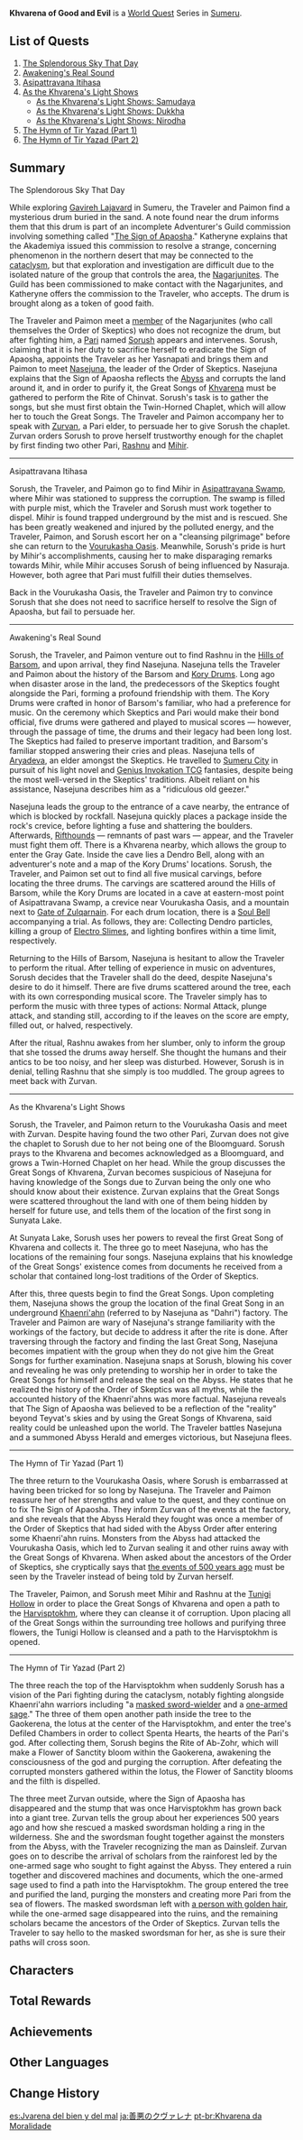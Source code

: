 {{Chapter Infobox
|image  = Khvarena of Good and Evil Chapter.png
|type   = World
|major  = yes
|region = Sumeru
}}
'''Khvarena of Good and Evil''' is a [[World Quest]] Series in [[Sumeru]].

==List of Quests==
# [[The Splendorous Sky That Day]]
# [[Awakening's Real Sound]]
# [[Asipattravana Itihasa]]
# [[As the Khvarena's Light Shows]]
#* [[As the Khvarena's Light Shows: Samudaya]]
#* [[As the Khvarena's Light Shows: Dukkha]]
#* [[As the Khvarena's Light Shows: Nirodha]]
# [[The Hymn of Tir Yazad (Part 1)]]
# [[The Hymn of Tir Yazad (Part 2)]]

==Summary==
;The Splendorous Sky That Day
While exploring [[Gavireh Lajavard]] in Sumeru, the Traveler and Paimon find a mysterious drum buried in the sand. A note found near the drum informs them that this drum is part of an incomplete Adventurer's Guild commission involving something called "[[The Sign of Apaosha]]." Katheryne explains that the Akademiya issued this commission to resolve a strange, concerning phenomenon in the northern desert that may be connected to the [[cataclysm]], but that exploration and investigation are difficult due to the isolated nature of the group that controls the area, the [[Nagarjunites]]. The Guild has been commissioned to make contact with the Nagarjunites, and Katheryne offers the commission to the Traveler, who accepts. The drum is brought along as a token of good faith.

The Traveler and Paimon meet a [[Pyrrho|member]] of the Nagarjunites (who call themselves the Order of Skeptics) who does not recognize the drum, but after fighting him, a [[Pari]] named [[Sorush]] appears and intervenes. Sorush, claiming that it is her duty to sacrifice herself to eradicate the Sign of Apaosha, appoints the Traveler as her Yasnapati and brings them and Paimon to meet [[Nasejuna]], the leader of the Order of Skeptics. Nasejuna explains that the Sign of Apaosha reflects the [[Abyss]] and corrupts the land around it, and in order to purify it, the Great Songs of [[Khvarena]] must be gathered to perform the Rite of Chinvat. Sorush's task is to gather the songs, but she must first obtain the Twin-Horned Chaplet, which will allow her to touch the Great Songs. The Traveler and Paimon accompany her to speak with [[Zurvan]], a Pari elder, to persuade her to give Sorush the chaplet. Zurvan orders Sorush to prove herself trustworthy enough for the chaplet by first finding two other Pari, [[Rashnu]] and [[Mihir]].
----
;Asipattravana Itihasa
Sorush, the Traveler, and Paimon go to find Mihir in [[Asipattravana Swamp]], where Mihir was stationed to suppress the corruption. The swamp is filled with purple mist, which the Traveler and Sorush must work together to dispel. Mihir is found trapped underground by the mist and is rescued. She has been greatly weakened and injured by the polluted energy, and the Traveler, Paimon, and Sorush escort her on a "cleansing pilgrimage" before she can return to the [[Vourukasha Oasis]]. Meanwhile, Sorush's pride is hurt by Mihir's accomplishments, causing her to make disparaging remarks towards Mihir, while Mihir accuses Sorush of being influenced by Nasuraja. However, both agree that Pari must fulfill their duties themselves.

Back in the Vourukasha Oasis, the Traveler and Paimon try to convince Sorush that she does not need to sacrifice herself to resolve the Sign of Apaosha, but fail to persuade her.
----
;Awakening's Real Sound
Sorush, the Traveler, and Paimon venture out to find Rashnu in the [[Hills of Barsom]], and upon arrival, they find Nasejuna. Nasejuna tells the Traveler and Paimon about the history of the Barsom and [[Kory Drum]]s. Long ago when disaster arose in the land, the predecessors of the Skeptics fought alongside the Pari, forming a profound friendship with them. The Kory Drums were crafted in honor of Barsom's familiar, who had a preference for music. On the ceremony which Skeptics and Pari would make their bond official, five drums were gathered and played to musical scores &mdash; however, through the passage of time, the drums and their legacy had been long lost. The Skeptics had failed to preserve important tradition, and Barsom's familiar stopped answering their cries and pleas. Nasejuna tells of [[Aryadeva]], an elder amongst the Skeptics. He travelled to [[Sumeru City]] in pursuit of his light novel and [[Genius Invokation TCG]] fantasies, despite being the most well-versed in the Skeptics' traditions. Albeit reliant on his assistance, Nasejuna describes him as a "ridiculous old geezer."

Nasejuna leads the group to the entrance of a cave nearby, the entrance of which is blocked by rockfall. Nasejuna quickly places a package inside the rock's crevice, before lighting a fuse and shattering the boulders. Afterwards, [[Rifthound]]s &mdash; remnants of past wars &mdash; appear, and the Traveler must fight them off. There is a Khvarena nearby, which allows the group to enter the Gray Gate. Inside the cave lies a Dendro Bell, along with an adventurer's note and a map of the Kory Drums' locations. Sorush, the Traveler, and Paimon set out to find all five musical carvings, before locating the three drums. The carvings are scattered around the Hills of Barsom, while the Kory Drums are located in a cave at eastern-most point of Asipattravana Swamp, a crevice near Vourukasha Oasis, and a mountain next to [[Gate of Zulqarnain]]. For each drum location, there is a [[Trial of the Soul Bell|Soul Bell]] accompanying a trial. As follows, they are: Collecting Dendro particles, killing a group of [[Electro Slime]]s, and lighting bonfires within a time limit, respectively.

Returning to the Hills of Barsom, Nasejuna is hesitant to allow the Traveler to perform the ritual. After telling of experience in music on adventures, Sorush decides that the Traveler shall do the deed, despite Nasejuna's desire to do it himself. There are five drums scattered around the tree, each with its own corresponding musical score. The Traveler simply has to perform the music with three types of actions: Normal Attack, plunge attack, and standing still, according to if the leaves on the score are empty, filled out, or halved, respectively.

After the ritual, Rashnu awakes from her slumber, only to inform the group that she tossed the drums away herself. She thought the humans and their antics to be too noisy, and her sleep was disturbed. However, Sorush is in denial, telling Rashnu that she simply is too muddled. The group agrees to meet back with Zurvan.
----
;As the Khvarena's Light Shows
Sorush, the Traveler, and Paimon return to the Vourukasha Oasis and meet with Zurvan. Despite having found the two other Pari, Zurvan does not give the chaplet to Sorush due to her not being one of the Bloomguard. Sorush prays to the Khvarena and becomes acknowledged as a Bloomguard, and grows a Twin-Horned Chaplet on her head. While the group discusses the Great Songs of Khvarena, Zurvan becomes suspicious of Nasejuna for having knowledge of the Songs due to Zurvan being the only one who should know about their existence. Zurvan explains that the Great Songs were scattered throughout the land with one of them being hidden by herself for future use, and tells them of the location of the first song in Sunyata Lake.

At Sunyata Lake, Sorush uses her powers to reveal the first Great Song of Khvarena and collects it. The three go to meet Nasejuna, who has the locations of the remaining four songs. Nasejuna explains that his knowledge of the Great Songs' existence comes from documents he received from a scholar that contained long-lost traditions of the Order of Skeptics.

After this, three quests begin to find the Great Songs. Upon completing them, Nasejuna shows the group the location of the final Great Song in an underground [[Khaenri'ah]]n (referred to by Nasejuna as "Dahri") factory. The Traveler and Paimon are wary of Nasejuna's strange familiarity with the workings of the factory, but decide to address it after the rite is done. After traversing through the factory and finding the last Great Song, Nasejuna becomes impatient with the group when they do not give him the Great Songs for further examination. Nasejuna snaps at Sorush, blowing his cover and revealing he was only pretending to worship her in order to take the Great Songs for himself and release the seal on the Abyss. He states that he realized the history of the Order of Skeptics was all myths, while the accounted history of the Khaenri'ahns was more factual. Nasejuna reveals that The Sign of Apaosha was believed to be a reflection of the "reality" beyond Teyvat's skies and by using the Great Songs of Khvarena, said reality could be unleashed upon the world. The Traveler battles Nasejuna and a summoned Abyss Herald and emerges victorious, but Nasejuna flees.
----
;The Hymn of Tir Yazad (Part 1)
The three return to the Vourukasha Oasis, where Sorush is embarrassed at having been tricked for so long by Nasejuna. The Traveler and Paimon reassure her of her strengths and value to the quest, and they continue on to fix The Sign of Apaosha. They inform Zurvan of the events at the factory, and she reveals that the Abyss Herald they fought was once a member of the Order of Skeptics that had sided with the Abyss Order after entering some Khaenri'ahn ruins. Monsters from the Abyss had attacked the Vourukasha Oasis, which led to Zurvan sealing it and other ruins away with the Great Songs of Khvarena. When asked about the ancestors of the Order of Skeptics, she cryptically says that [[Cataclysm|the events of 500 years ago]] must be seen by the Traveler instead of being told by Zurvan herself.

The Traveler, Paimon, and Sorush meet Mihir and Rashnu at the [[Tunigi Hollow]] in order to place the Great Songs of Khvarena and open a path to the [[Harvisptokhm]], where they can cleanse it of corruption. Upon placing all of the Great Songs within the surrounding tree hollows and purifying three flowers, the Tunigi Hollow is cleansed and a path to the Harvisptokhm is opened.
----
;The Hymn of Tir Yazad (Part 2)
The three reach the top of the Harvisptokhm when suddenly Sorush has a vision of the Pari fighting during the cataclysm, notably fighting alongside Khaenri'ahn warriors including "a [[Dainsleif|masked sword-wielder]] and a [[Nagarjuna|one-armed sage]]." The three of them open another path inside the tree to the Gaokerena, the lotus at the center of the Harvisptokhm, and enter the tree's Defiled Chambers in order to collect Spenta Hearts, the hearts of the Pari's god. After collecting them, Sorush begins the Rite of Ab-Zohr, which will make a Flower of Sanctity bloom within the Gaokerena, awakening the consciousness of the god and purging the corruption. After defeating the corrupted monsters gathered within the lotus, the Flower of Sanctity blooms and the filth is dispelled.

The three meet Zurvan outside, where the Sign of Apaosha has disappeared and the stump that was once Harvisptokhm has grown back into a giant tree. Zurvan tells the group about her experiences 500 years ago and how she rescued a masked swordsman holding a ring in the wilderness. She and the swordsman fought together against the monsters from the Abyss, with the Traveler recognizing the man as Dainsleif. Zurvan goes on to describe the arrival of scholars from the rainforest led by the one-armed sage who sought to fight against the Abyss. They entered a ruin together and discovered machines and documents, which the one-armed sage used to find a path into the Harvisptokhm. The group entered the tree and purified the land, purging the monsters and creating more Pari from the sea of flowers. The masked swordsman left with [[Traveler's Sibling|a person with golden hair]], while the one-armed sage disappeared into the ruins, and the remaining scholars became the ancestors of the Order of Skeptics. Zurvan tells the Traveler to say hello to the masked swordsman for her, as she is sure their paths will cross soon.

==Characters==
{{Character Appearances|Khvarena of Good and Evil Chapter|type=Chapter}}

==Total Rewards==
{{Quest Rewards List|Khvarena of Good and Evil Chapter Quests}}

==Achievements==
{{Achievement Topic Table|quest=Khvarena of Good and Evil|requirements=1}}
<!--
==Trivia==
-->
==Other Languages==
{{Other Languages
|en       = Khvarena of Good and Evil
|zhs      = 善恶的赫瓦雷纳
|zhs_rm   = Shàn'è de Hèwǎléinà
|zht      = 善惡的赫瓦雷納
|zht_rm   = Shàn'è de Hèwǎléinà
|zh_tl    = Khvarena of Good and Evil
|ja       = 善悪のクヴァレナ
|ja_rm    = Zen'aku no Kuvarena
|ja_tl    = Khvarena of Good and Evil
|ko       = 선악의 크바레나
|ko_rm    = Seonak-ui Keubarena
|ko_tl    = Khvarena of Good and Evil
|es       = Jvarena del bien y del mal
|es_tl    = Khvarena of Good and Evil
|fr       = La khvarena de la moralité
|fr_tl    = Khvarena of Morality
|ru       = Хварна добра и зла
|ru_tl    = Khvarena of Good and Evil
|th       = ควาเรนาห์แห่งความดีชั่ว
|th_rm    = 
|th_tl    = 
|vi       = Khvarena Của Thiện Và Ác
|vi_tl    = Khvarena of Good and Evil
|de       = Khvarena von Gut und Böse
|de_tl    = Khvarena of Good and Evil
|id       = Khvarena Baik dan Buruk
|id_tl    = Khvarena of Good and Evil
|pt       = Khvarena da Moralidade
|pt_tl    = 
|tr       = Khvarena'nın Fazileti
|tr_tl    = Khvarena's Virtue
|it       = Khvarena del Bene e del Male
|it_tl    = 
}}

==Change History==
{{Change History|3.6}}

[[es:Jvarena del bien y del mal]]
[[ja:善悪のクヴァレナ]]
[[pt-br:Khvarena da Moralidade]]